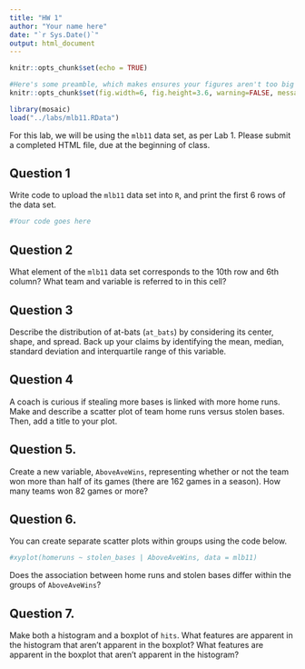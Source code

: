 ```yaml
---
title: "HW 1"
author: "Your name here"
date: "`r Sys.Date()`"
output: html_document
---
```


```r
knitr::opts_chunk$set(echo = TRUE)
```

```r
#Here's some preamble, which makes ensures your figures aren't too big
knitr::opts_chunk$set(fig.width=6, fig.height=3.6, warning=FALSE, message=FALSE)
```

```r
library(mosaic)
load("../labs/mlb11.RData")
```


For this lab, we will be using the `mlb11` data set, as per Lab 1. Please submit a completed HTML file, due at the beginning of class. 

## Question 1

Write code to upload the `mlb11` data set into `R`, and print the first 6 rows of the data set.

```r
#Your code goes here

```


## Question 2

What element of the `mlb11` data set corresponds to the 10th row and 6th column? What team and variable is referred to in this cell?

## Question 3

Describe the distribution of at-bats (`at_bats`) by considering its center, shape, and spread. Back up your claims by identifying the mean, median, standard deviation and interquartile range of this variable.

## Question 4

A coach is curious if stealing more bases is linked with more home runs. Make and describe a scatter plot of team home runs versus stolen bases. Then, add a title to your plot.

## Question 5.

Create a new variable, `AboveAveWins`, representing whether or not the team won more than half of its games (there are 162 games in a season).  How many teams won 82 games or more?

## Question 6. 

You can create separate scatter plots within groups using the code below.

```r
#xyplot(homeruns ~ stolen_bases | AboveAveWins, data = mlb11)
```

Does the association between home runs and stolen bases differ within the groups of `AboveAveWins`?

## Question 7. 

Make both a histogram and a boxplot of `hits`. What features are apparent in the histogram that aren't apparent in the boxplot? What features are apparent in the boxplot that aren't apparent in the histogram?


